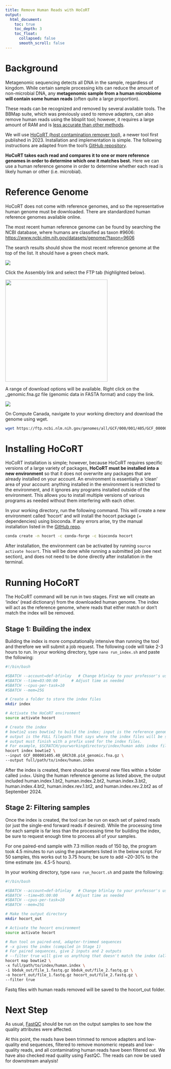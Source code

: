 ```yaml
---
title: Remove Human Reads with HoCoRT
output:
  html_document:
    toc: true     
    toc_depth: 3     
    toc_float:       
      collapsed: false       
      smooth_scroll: false 
---
```


# Background

Metagenomic sequencing detects all DNA in the sample, regardless of kingdom.
While certain sample processing kits can reduce the amount of non-microbial DNA,
any **metagenomic sample from a human microbiome will contain some human reads**
(often quite a large proportion).

These reads can be recognized and removed by several available tools. The BBMap
suite, which was previously used to remove adapters, can also remove human reads
using the bbsplit tool; however, it requires a large amount of RAM and is [less
accurate than other
methods](https://link.springer.com/article/10.1186/s12859-023-05492-w).

We will use [HoCoRT (host contamination remover
tool)](https://link.springer.com/article/10.1186/s12859-023-05492-w), a newer
tool first published in 2023. Installation and implementation is simple. The
following instructions are adapted from the tool's [GitHub
repository](https://github.com/ignasrum/hocort?tab=readme-ov-file).

**HoCoRT takes each read and compares it to one or more reference genomes in
order to determine which one it matches best.** Here we can use a human
reference genome in order to determine whether each read is likely human or
other (i.e. microbial).

# Reference Genome

HoCoRT does not come with reference genomes, and so the representative human
genome must be downloaded. There are standardized human reference genomes
available online.

The most recent human reference genome can be found by searching the NCBI
database, where humans are classified as taxon #9606:
<https://www.ncbi.nlm.nih.gov/datasets/genome/?taxon=9606>

The search results should show the most recent reference genome at the top of
the list. It should have a green check mark.

![](images/ncbi_refgenome.JPG)

Click the Assembly link and select the FTP tab (highlighted below).

![](images/genome_ftp.JPG){width="321"}

A range of download options will be available. Right click on the
\_genomic.fna.gz file (genomic data in FASTA format) and copy the link.

![](images/genome_alloptions.JPG)

On Compute Canada, navigate to your working directory and download the genome
using wget.

```bash
wget https://ftp.ncbi.nlm.nih.gov/genomes/all/GCF/000/001/405/GCF_000001405.40_GRCh38.p14/GCF_000001405.40_GRCh38.p14_genomic.fna.gz
```

# Installing HoCoRT

HoCoRT installation is simple; however, because HoCoRT requires specific
versions of a large variety of packages, **HoCoRT must be installed into a new
environment** so that it does not overwrite any packages that are already
installed on your account. An environment is essentially a 'clean' area of your
account: anything installed in the environment is restricted to the environment,
and it ignores any programs installed outside of the environment. This allows
you to install multiple versions of various programs as needed without them
interfering with each other.

In your working directory, run the following command. This will create a new
environment called 'hocort' and will install the hocort package (+ dependencies)
using bioconda. If any errors arise, try the manual installation listed in the
[GitHub repo](https://github.com/ignasrum/hocort?tab=readme-ov-file).

```bash
conda create -n hocort -c conda-forge -c bioconda hocort
```

After installation, the environment can be activated by running
`source activate hocort`. This will be done while running a submitted job (see
next section), and does not need to be done directly after installation in the
terminal.

# Running HoCoRT

The HoCoRT command will be run in two stages. First we will create an 'index'
(read dictionary) from the downloaded human genome. The index will act as the
reference genome, where reads that either match or don't match the index will be
removed.

## Stage 1: Building the index

Building the index is more computationally intensive than running the tool and
therefore we will submit a job request. The following code will take 2-3 hours
to run. In your working directory, type `nano run_index.sh` and paste the
following:

```bash
#!/bin/bash

#SBATCH --account=def-bfinlay   # Change bfinlay to your professor's username
#SBATCH --time=03:00:00      # Adjust time as needed
#SBATCH --cpus-per-task=10
#SBATCH --mem=25G

# Create a folder to store the index files
mkdir index

# Activate the HoCoRT environment
source activate hocort

# Create the index
# bowtie2 uses bowtie2 to build the index; input is the reference genome;
# output is the FULL filepath that says where the index files will be stored.
# output must finish with a prefix used for the index files.
# For example, $SCRATCH/yourworkingdirectory/index/human adds index files called human.index.1.bt2, human.index.2.bt2, etc to the index folder created above
hocort index bowtie2 \
--input GCF_000001405.40_GRCh38.p14_genomic.fna.gz \
--output full/path/to/index/human.index
```

After the index is created, there should be several new files within a folder
called `index`. Using the human reference genome as listed above, the output
included human.index.1.bt2, human.index.2.bt2, human.index.3.bt2,
human.index.4.bt2, human.index.rev.1.bt2, and human.index.rev.2.bt2 as of
September 2024.

## Stage 2: Filtering samples

Once the index is created, the tool can be run on each set of paired reads (or
just the single-end forward reads if desired). While the processing time for
each sample is far less than the processing time for building the index, be sure
to request enough time to process all of your samples.

For one paired-end sample with 7.3 million reads of 150 bp, the program took 4.5
minutes to run using the parameters listed in the below script. For 50 samples,
this works out to 3.75 hours; be sure to add \~20-30% to the time estimate (ex.
4.5-5 hours).

In your working directory, type `nano run_hocort.sh` and paste the following:

```bash
#!/bin/bash

#SBATCH --account=def-bfinlay   # Change bfinlay to your professor's username
#SBATCH --time=05:00:00      # Adjust time as needed
#SBATCH --cpus-per-task=10
#SBATCH --mem=25G

# Make the output directory
mkdir hocort_out

# Activate the hocort environment
source activate hocort

# Run tool on paired-end, adapter-trimmed sequences
# -x gives the index (compiled in Stage 1)
# For paired sequences, give 2 inputs and 2 outputs
# --filter true will give us anything that doesn't match the index (all non-human reads in this case)
hocort map bowtie2 \
-x full/path/to/index/human.index \
-i bbduk_out/file_1.fastq.gz bbduk_out/file_2.fastq.gz \
-o hocort_out/file_1.fastq.gz hocort_out/file_2.fastq.gz \
--filter true
```

Fastq files with human reads removed will be saved to the hocort_out folder.

# Next Step

As usual,
[FastQC](https://armetcal.github.io/Bioinformatic-Tool-Wikipedia/read_filtering/fastqc.html)
should be run on the output samples to see how the quality attributes were
affected.

At this point, the reads have been trimmed to remove adapters and low-quality
end sequences, filtered to remove monomeric repeats and low-quality reads, and
all contaminating human reads have been filtered out. We have also checked read
quality using FastQC. The reads can now be used for downstream analysis!
